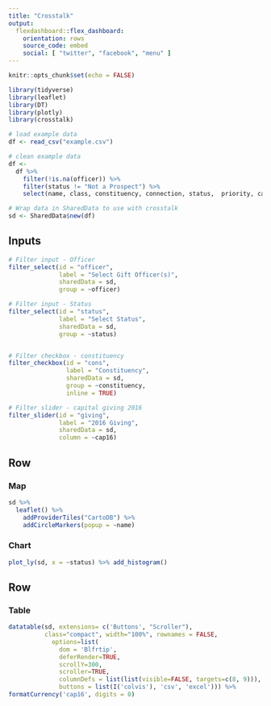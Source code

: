 ```yaml
---
title: "Crosstalk"
output: 
  flexdashboard::flex_dashboard:
    orientation: rows
    source_code: embed
    social: [ "twitter", "facebook", "menu" ]
---
```


```r
knitr::opts_chunk$set(echo = FALSE)

library(tidyverse)
library(leaflet)
library(DT)
library(plotly)
library(crosstalk)
```

```r
# load example data
df <- read_csv("example.csv")

# clean example data
df <- 
  df %>% 
    filter(!is.na(officer)) %>% 
    filter(status != "Not a Prospect") %>% 
    select(name, class, constituency, connection, status,  priority, cap16, officer, latitude, longitude)

# Wrap data in SharedData to use with crosstalk
sd <- SharedData$new(df)
```


Inputs {.sidebar}
-------------------------------------

```r
# Filter input - Officer
filter_select(id = "officer", 
              label = "Select Gift Officer(s)",
              sharedData = sd, 
              group = ~officer)

# Filter input - Status
filter_select(id = "status", 
              label = "Select Status",
              sharedData = sd, 
              group = ~status)


# Filter checkbox - constituency
filter_checkbox(id = "cons", 
                label = "Constituency",
                sharedData = sd, 
                group = ~constituency,
                inline = TRUE)

# Filter slider - capital giving 2016
filter_slider(id = "giving", 
              label = "2016 Giving",
              sharedData = sd, 
              column = ~cap16)
```


Row
-------------------------------------

### Map

```r
sd %>% 
  leaflet() %>% 
    addProviderTiles("CartoDB") %>% 
    addCircleMarkers(popup = ~name)

```

### Chart 

```r
plot_ly(sd, x = ~status) %>% add_histogram()
```

Row
-------------------------------------

### Table

```r
datatable(sd, extensions= c('Buttons', "Scroller"), 
          class="compact", width="100%", rownames = FALSE, 
            options=list(
              dom = 'Blfrtip',
              deferRender=TRUE, 
              scrollY=300,
              scroller=TRUE, 
              columnDefs = list(list(visible=FALSE, targets=c(8, 9))), 
              buttons = list(I('colvis'), 'csv', 'excel'))) %>% 
formatCurrency('cap16', digits = 0)  
```

